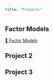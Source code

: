 ```yaml
---
title: "Projects"
---
```


## Factor Models

[📄 Factor Models](projetos/factor_models/pca_fa.html)

## Project 2

## Project 3

